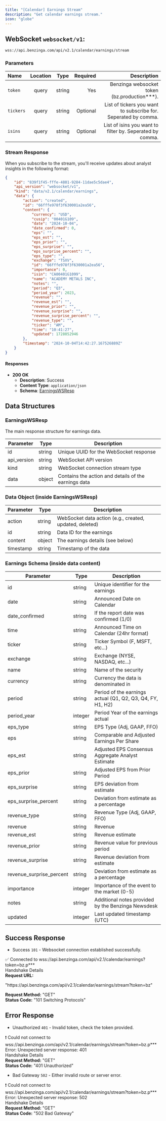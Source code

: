 ```yaml
---
title: "[Calendar] Earnings Stream"
description: "Get calendar earnings stream."
icon: "globe"
---
```


## WebSocket `websocket/v1`:

```txt
wss://api.benzinga.com/api/v2.1/calendar/earnings/stream
```

### Parameters

| Name       | Location |  Type   | Required | Description                                                             |
| :--------- | :-----:  | :-----: | -------: | ----------------------------------------------------------------------: |
| `token`    | query    | string  |      Yes | Benzinga websocket token (bz.production***).                            |
| `tickers`  | query    | string  | Optional | List of tickers you want to subscribe for. Seperated by comma.          |
| `isins`    | query    | string  | Optional | List of isins you want to filter by. Seperated by comma.                |

### Stream Response
When you subscribe to the stream, you'll receive updates about analyst insights in the following format:

```json
{
    "id": "839f1f45-fffe-4801-9284-11dae5c5dae4",
    "api_version": "websocket/v1",
    "kind": "data/v2.1/calendar/earnings",
    "data": {
        "action": "created",
        "id": "66fffe978f3f630001a2ea56",
        "content": {
            "currency": "USD",
            "cusip": "00401G109",
            "date": "2024-10-04",
            "date_confirmed": 0,
            "eps": "",
            "eps_est": "",
            "eps_prior": "",
            "eps_surprise": "",
            "eps_surprise_percent": "",
            "eps_type": "",
            "exchange": "TSXV",
            "id": "66fffe978f3f630001a2ea56",
            "importance": 0,
            "isin": "CA00401G1099",
            "name": "ACADEMY METALS INC",
            "notes": "",
            "period": "Q3",
            "period_year": 2023,
            "revenue": "",
            "revenue_est": "",
            "revenue_prior": "",
            "revenue_surprise": "",
            "revenue_surprise_percent": "",
            "revenue_type": "",
            "ticker": "AM",
            "time": "10:41:27",
            "updated": 1728052946
        },
        "timestamp": "2024-10-04T14:42:27.167526889Z"
    }
}
```

#### Responses

- **200 OK**
  - **Description**: Success
  - **Content Type**: `application/json`
  - **Schema**: [EarningsWSResp](#earningswsresp)

## Data Structures

### EarningsWSResp

The main response structure for earnings data.

| Parameter      | Type   | Description                                               |
|----------------|--------|-----------------------------------------------------------|
| id             | string | Unique UUID for the WebSocket response                    |
| api_version    | string | WebSocket API version                                     |
| kind           | string | WebSocket connection stream type                           |
| data           | object | Contains the action and details of the earnings data      |

### Data Object (inside EarningsWSResp)

| Parameter      | Type   | Description                                               |
|----------------|--------|-----------------------------------------------------------|
| action         | string | WebSocket data action (e.g., created, updated, deleted)  |
| id             | string | Data ID for the earnings                                  |
| content        | object | The earnings details (see below)                          |
| timestamp      | string | Timestamp of the data                                      |

### Earnings Schema (inside data content)

| Parameter               | Type     | Description                                               |
|-------------------------|----------|-----------------------------------------------------------|
| id                      | string   | Unique identifier for the earnings                        |
| date                    | string   | Announced Date on Calendar                                |
| date_confirmed          | string   | If the report date was confirmed (1/0)                   |
| time                    | string   | Announced Time on Calendar (24hr format)                 |
| ticker                  | string   | Ticker Symbol (F, MSFT, etc...)                          |
| exchange                | string   | Exchange (NYSE, NASDAQ, etc...)                          |
| name                    | string   | Name of the security                                      |
| currency                | string   | Currency the data is denominated in                      |
| period                  | string   | Period of the earnings actual (Q1, Q2, Q3, Q4, FY, H1, H2) |
| period_year             | integer  | Period Year of the earnings actual                       |
| eps_type                | string   | EPS Type (Adj, GAAP, FFO)                                |
| eps                     | string   | Comparable and Adjusted Earnings Per Share                |
| eps_est                 | string   | Adjusted EPS Consensus Aggregate Analyst Estimate         |
| eps_prior               | string   | Adjusted EPS from Prior Period                           |
| eps_surprise            | string   | EPS deviation from estimate                               |
| eps_surprise_percent    | string   | Deviation from estimate as a percentage                  |
| revenue_type            | string   | Revenue Type (Adj, GAAP, FFO)                            |
| revenue                 | string   | Revenue                                                 |
| revenue_est             | string   | Revenue estimate                                         |
| revenue_prior           | string   | Revenue value for previous period                        |
| revenue_surprise        | string   | Revenue deviation from estimate                          |
| revenue_surprise_percent | string   | Deviation from estimate as a percentage                  |
| importance              | integer  | Importance of the event to the market (0-5)             |
| notes                   | string   | Additional notes provided by the Benzinga Newsdesk       |
| updated                 | integer  | Last updated timestamp (UTC)                             |


## Success Response

- Success `101` - Websocket connection established successfully.

<div style={{
  border: '1px solid #ddd',
  borderRadius: '8px',
  padding: '16px',
  fontSize: '14px',
  boxShadow: '0 4px 8px rgba(0, 0, 0, 0.1)',
  backgroundColor: '#f9f9f9',
  maxWidth: '700px',
}}>
  <div style={{
    display: 'flex',
    justifyContent: 'space-between',
    alignItems: 'center',
  }}>
    <div style={{ color: '#000000'}}>
      ✅ Connected to wss://api.benzinga.com/api/v2.1/calendar/earnings?token=bz.p***
    </div>
  </div>

  <div style={{ color: 'grey', fontWeight: 'bold', marginBottom: '-4px' }}>
    Handshake Details
  </div>

<div style={{ marginBottom: '4px' }}>
  <span><strong>Request URL:</strong> </span>
  <p style={{ color: 'blue' }}>
    "https://api.benzinga.com/api/v2.1/calendar/earnings/stream?token=bz"
  </p>
</div>
  <div style={{ marginBottom: '4px' }}>
   <span> <strong>Request Method:</strong> </span><span style={{ color: 'blue' }}>"GET"</span>
  </div>
  <div style={{ marginBottom: '4px' }}>
    <span> <strong>Status Code:</strong> </span><span style={{ color: 'blue' }}>"101 Switching Protocols"</span>
  </div>
</div>

## Error Response

- Unauthorized `401` - Invalid token, check the token provided.

<div style={{
  border: '1px solid #ddd',
  borderRadius: '8px',
  padding: '16px',
  fontSize: '14px',
  boxShadow: '0 4px 8px rgba(0, 0, 0, 0.1)',
  backgroundColor: '#f9f9f9',
  maxWidth: '500px',
}}>
  <div style={{
    display: 'flex',
    justifyContent: 'space-between',
    alignItems: 'center',
  }}>
    <div style={{ color: '#000000'}}>
      ❗ Could not connect to wss://api.benzinga.com/api/v2.1/calendar/earnings/stream?token=bz.p***
    </div>
  </div>

  <div style={{ fontWeight: 'bold', marginBottom: '8px' }}>
    Error: Unexpected server response: 401
  </div>

  <div style={{ color: 'grey', fontWeight: 'bold', marginBottom: '-4px' }}>
    Handshake Details
  </div>

  <div style={{ marginBottom: '4px' }}>
   <span> <strong>Request Method:</strong> </span><span style={{ color: 'blue' }}>"GET"</span>
  </div>
  <div style={{ marginBottom: '4px' }}>
    <span> <strong>Status Code:</strong> </span><span style={{ color: 'blue' }}>"401 Unauthorized"</span>
  </div>
</div>

- Bad Gateway `502` - Either invalid route or server error.

<div style={{
  border: '1px solid #ddd',
  borderRadius: '8px',
  padding: '16px',
  fontSize: '14px',
  boxShadow: '0 4px 8px rgba(0, 0, 0, 0.1)',
  backgroundColor: '#f9f9f9',
  maxWidth: '500px',
}}>
  <div style={{
    display: 'flex',
    justifyContent: 'space-between',
    alignItems: 'center',
  }}>
    <div style={{ color: '#000000'}}>
      ❗ Could not connect to wss://api.benzinga.com/api/v2.1/calendar/earnings/stream?token=bz.p***
    </div>
  </div>

  <div style={{ fontWeight: 'bold', marginBottom: '8px' }}>
    Error: Unexpected server response: 502
  </div>

  <div style={{ color: 'grey', fontWeight: 'bold', marginBottom: '-4px' }}>
    Handshake Details
  </div>

  <div style={{ marginBottom: '4px' }}>
   <span> <strong>Request Method:</strong> </span><span style={{ color: 'blue' }}>"GET"</span>
  </div>
  <div style={{ marginBottom: '4px' }}>
    <span> <strong>Status Code:</strong> </span><span style={{ color: 'blue' }}>"502 Bad Gateway"</span>
  </div>
</div>
